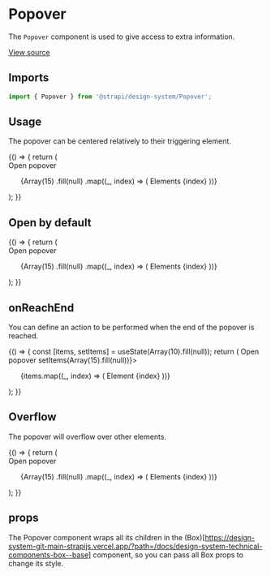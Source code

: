 <!--- Popover.stories.mdx --->


<Meta title="Design System/Components/Popover" component={Popover} />

# Popover

The `Popover` component is used to give access to extra information.

[View source](https://github.com/strapi/design-system/tree/main/packages/strapi-design-system/src/Popover)

## Imports

```js
import { Popover } from '@strapi/design-system/Popover';
```

## Usage

The popover can be centered relatively to their triggering element.

<Canvas>
  <Story name="centered">
    {() => {
      return (
        <Popover.Root>
          <div style={{ marginLeft: '200px' }}>
            <Popover.Trigger asChild={false}>
              <Typography>Open popover</Typography>
            </Popover.Trigger>
            <Popover.Content>
              <ul style={{ width: '200px' }}>
                {Array(15)
                  .fill(null)
                  .map((_, index) => (
                    <Box color="neutral800" key={index} padding={3} as="li">
                      Elements {index}
                    </Box>
                  ))}
              </ul>
            </Popover.Content>
          </div>
        </Popover.Root>
      );
    }}
  </Story>
</Canvas>

## Open by default

<Canvas>
  <Story name="default opened">
    {() => {
      return (
        <Popover.Root defaultOpen>
          <div style={{ marginLeft: '200px' }}>
            <Popover.Trigger asChild={false}>
              <Typography>Open popover</Typography>
            </Popover.Trigger>
            <Popover.Content>
              <ul style={{ width: '200px' }}>
                {Array(15)
                  .fill(null)
                  .map((_, index) => (
                    <Box color="neutral800" key={index} padding={3} as="li">
                      Elements {index}
                    </Box>
                  ))}
              </ul>
            </Popover.Content>
          </div>
        </Popover.Root>
      );
    }}
  </Story>
</Canvas>

## onReachEnd

You can define an action to be performed when the end of the popover is reached.

<Canvas>
  <Story name="onReachEnd">
    {() => {
      const [items, setItems] = useState(Array(10).fill(null));
      return (
        <Popover.Root>
          <Box padding={10}>
            <Popover.Trigger asChild={false}>
              <Typography>Open popover</Typography>
            </Popover.Trigger>
            <Popover.Content spacing={16} intersectionId="test-123" onReachEnd={() => setItems(Array(15).fill(null))}>
              <ul style={{ width: '200px' }} id="list" tabIndex={-1}>
                {items.map((_, index) => (
                  <Box color="neutral800" key={index} padding={3} as="li" id={`item-${index}`}>
                    Element {index}
                  </Box>
                ))}
              </ul>
            </Popover.Content>
          </Box>
        </Popover.Root>
      );
    }}
  </Story>
</Canvas>

## Overflow

The popover will overflow over other elements.

<Canvas>
  <Story name="overflow-right">
    {() => {
      return (
        <div style={{ height: '20vh' }}>
          <div style={{ position: 'absolute', bottom: 40, right: 20 }}>
            <Popover.Root>
              <div style={{ marginLeft: '200px' }}>
                <Popover.Trigger asChild={false}>
                  <Typography>Open popover</Typography>
                </Popover.Trigger>
                <Popover.Content>
                  <ul style={{ width: '200px' }}>
                    {Array(15)
                      .fill(null)
                      .map((_, index) => (
                        <Box color="neutral800" key={index} padding={3} as="li">
                          Elements {index}
                        </Box>
                      ))}
                  </ul>
                </Popover.Content>
              </div>
            </Popover.Root>
          </div>
        </div>
      );
    }}
  </Story>
</Canvas>

## props

The Popover component wraps all its children in the (Box)[https://design-system-git-main-strapijs.vercel.app/?path=/docs/design-system-technical-components-box--base] component, so you can pass all Box props to change its style.

<ArgsTable of={Popover} />

